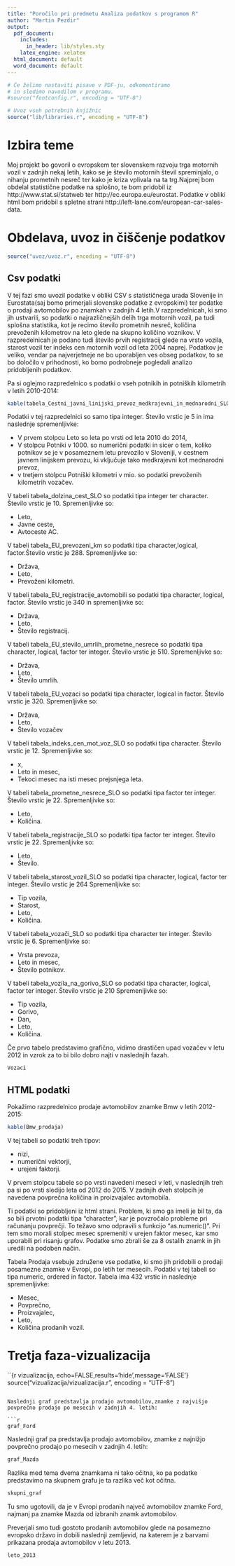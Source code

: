```yaml
---
title: "Poročilo pri predmetu Analiza podatkov s programom R"
author: "Martin Pezdir"
output:
  pdf_document:
    includes:
      in_header: lib/styles.sty
    latex_engine: xelatex
  html_document: default
  word_document: default
---
```


```r
# Če želimo nastaviti pisave v PDF-ju, odkomentiramo
# in sledimo navodilom v programu.
#source("fontconfig.r", encoding = "UTF-8")

# Uvoz vseh potrebnih knjižnic
source("lib/libraries.r", encoding = "UTF-8")
```

# Izbira teme
Moj projekt bo govoril o evropskem ter slovenskem razvoju trga motornih vozil v zadnjih nekaj letih, kako se je število motornih števil spreminjalo, o nihanju prometnih nesreč ter kako je kriza vplivala na ta trg.Najprej bom obdelal statistične podatke na splošno, te bom pridobil iz http://www.stat.si/statweb ter http://ec.europa.eu/eurostat. Podatke v obliki html bom pridobil s spletne strani http://left-lane.com/european-car-sales-data.


# Obdelava, uvoz in čiščenje podatkov

```r
source("uvoz/uvoz.r", encoding = "UTF-8")
```

## Csv podatki

V tej fazi smo uvozil podatke v obliki CSV s statističnega urada Slovenije in Eurostata(saj bomo primerjali slovenske podatke z evropskimi) ter podatke o prodaji avtomobilov po znamkah v zadnjih 4 letih.V razpredelnicah, ki smo jih ustvarili, so podatki o najrazličnejših delih trga motornih vozil, pa tudi splošna statistika, kot je recimo število prometnih nesreč, količina prevoženih kilometrov na leto glede na skupno količino voznikov. V razpredelnicah je podano tudi število prvih registracij glede na vrsto vozila, starost vozil ter indeks cen motornih vozil od leta 2004 naprej. Podatkov je veliko, vendar pa najverjetneje ne bo uporabljen ves obseg podatkov, to se bo določilo v prihodnosti, ko bomo podrobneje pogledali analizo pridobljenih podatkov.


Pa si oglejmo razpredelnico s podatki o vseh potnikih in potniških kilometrih v letih 2010-2014:

```r
kable(tabela_Cestni_javni_linijski_prevoz_medkrajevni_in_mednarodni_SLO)
```

Podatki v tej razpredelnici so samo tipa integer. Število vrstic je 5 in ima naslednje spremenljivke:

* V prvem stolpcu Leto so leta po vrsti od leta 2010 do 2014,
* V stolpcu Potniki v 1000. so numerični podatki in sicer o tem, koliko potnikov se je v posameznem letu prevozilo v Sloveniji, v cestnem javnem linijskem prevozu, ki vključuje tako medkrajevni kot mednarodni prevoz,
* v tretjem stolpcu Potniški kilometri v mio. so podatki prevoženih kilometrih vozačev.

V tabeli tabela_dolzina_cest_SLO so podatki tipa integer ter character. Število vrstic je 10. Spremenljivke so:

* Leto,
* Javne ceste,
* Avtoceste AC.

\pagebreak

V tabeli tabela_EU_prevozeni_km so podatki tipa character,logical, factor.Število vrstic je 288. Spremenljivke so:

* Država,
* Leto,
* Prevoženi kilometri.

V tabeli tabela_EU_registracije_avtomobili so podatki tipa character, logical, factor. Število vrstic je 340 in spremenljivke so:

* Država,
* Leto,
* Število registracij.

V tabeli tabela_EU_stevilo_umrlih_prometne_nesrece so podatki tipa character, logical, factor ter integer. Število vrstic je 510. Spremenljivke so:

* Država,
* Leto,
* Število umrlih.

V tabeli tabela_EU_vozaci so podatki tipa character, logical in factor. Število vrstic je 320. Spremenljivke so:

* Država,
* Leto,
* Število vozačev

V tabeli tabela_indeks_cen_mot_voz_SLO so podatki tipa character. Število vrstic je 12. Spremenljivke so:

* x,
* Leto in mesec,
* Tekoci mesec na isti mesec prejsnjega leta.


V tabeli tabela_prometne_nesrece_SLO so podatki tipa factor ter integer. Število vrstic je 22. Spremenljivke so:

* Leto,
* Količina.

V tabeli tabela_registracije_SLO so podatki tipa factor ter integer. Število vrstic je 22. Spremenljivke so:

* Leto,
* Število.

\pagebreak

V tabeli tabela_starost_vozil_SLO so podatki tipa character, logical, factor ter integer. Število vrstic je 264 Spremenljivke so:

* Tip vozila,
* Starost,
* Leto,
* Količina.

V tabeli tabela_vozači_SLO so podatki tipa character ter integer. Število vrstic je 6. Spremenljivke so:

* Vrsta prevoza,
* Leto in mesec,
* Število potnikov.

V tabeli tabela_vozila_na_gorivo_SLO so podatki tipa character, logical, factor ter integer. Število vrstic je 210 Spremenljivke so:

* Tip vozila,
* Gorivo,
* Dan,
* Leto,
* Količina.



\pagebreak

Če prvo tabelo predstavimo grafično, vidimo drastičen upad vozačev v letu 2012 in vzrok za to bi bilo dobro najti v naslednjih fazah.

```r
Vozaci
```

## HTML podatki

Pokažimo razpredelnico prodaje avtomobilov znamke Bmw v letih 2012-2015:
```r
kable(Bmw_prodaja)
```

\pagebreak

V tej tabeli so podatki treh tipov: 

* nizi,
* numerični vektorji,
* urejeni faktorji.

V prvem stolpcu tabele so po vrsti navedeni meseci v leti, v naslednjih treh pa si po vrsti sledijo leta od 2012 do 2015. V zadnjih dveh stolpcih je navedena povprečna količina in proizvajalec avtomobila.

Ti podatki so pridobljeni iz html strani. Problem, ki smo ga imeli je bil ta, da so bili prvotni podatki tipa "character", kar je povzročalo probleme pri računanju povprečji. To težavo smo odpravili s funkcijo "as.numeric()". Pri tem smo morali stolpec mesec spremeniti v urejen faktor mesec, kar smo uporabili pri risanju grafov.
Podatke smo zbrali še za 8 ostalih znamk in jih uredili na podoben način.

Tabela Prodaja vsebuje združene vse podatke, ki smo jih pridobili o prodaji posamezne znamke v Evropi, po letih ter mesecih. Podatki v tej tabeli so tipa numeric, ordered in factor. Tabela ima 432 vrstic in naslednje spremenljivke:

* Mesec,
* Povprečno,
* Proizvajalec,
* Leto,
* Količina prodanih vozil.


# Tretja faza-vizualizacija

``{r vizualizacija, echo=FALSE,results='hide',message='FALSE'}
source("vizualizacija/vizualizacija.r", encoding = "UTF-8")
```

Naslednji graf predstavlja prodajo avtomobilov,znamke z najvišjo povprečno prodajo po mesecih v zadnjih 4. letih:

```r
graf_Ford
```

\pagebreak

Naslednji graf pa predstavlja prodajo avtomobilov, znamke z najnižjo povprečno prodajo po mesecih v zadnjih 4. letih:

```r
graf_Mazda
```

Razlika med tema dvema znamkama ni tako očitna, ko pa podatke predstavimo na skupnem grafu je ta razlika več kot očitna.

```r
skupni_graf
```

Tu smo ugotovili, da je v Evropi prodanih največ avtomobilov znamke Ford, najmanj pa znamke Mazda od izbranih znamk avtomobilov.

\pagebreak

Preverjali smo tudi gostoto prodanih avtomobilov glede na posamezno evropsko državo in dobili naslednji zemljevid, na katerem je z barvami prikazana prodaja avtomobilov v letu 2013.


```r
leto_2013
```
